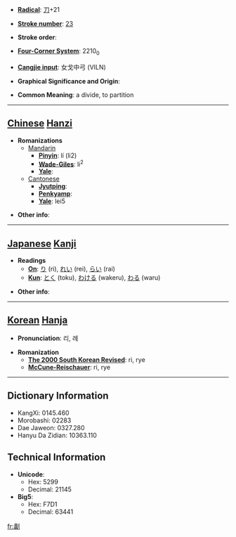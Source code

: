 * '''[[Wiktionary:Chinese radical index| Radical]]''': [[Wiktionary:Chinese radical index 刀|刀]]+21

* '''[[Wiktionary:Chinese total strokes index|Stroke number]]''': [[Wiktionary:Chinese total strokes index 23|23]]

* '''Stroke order''': 

* '''[[Wiktionary:Chinese four corner index|Four-Corner System]]''': 2210<sub>0</sub>

* '''[[Wiktionary:Chinese Cangjie index|Cangjie input]]''': 女戈中弓 (VILN)

* '''Graphical Significance and Origin''': 

* '''Common Meaning''': a divide, to partition

----

== [[Chinese]] [[Hanzi]] ==

* '''Romanizations'''
** [[Mandarin]]
*** '''[[Pinyin]]''': lí (li2)
*** '''[[Wade-Giles]]''': li<sup>2</sup>
*** '''[[Yale]]''': 
**[[Cantonese]]
***'''[[Jyutping]]''':
***'''[[Penkyamp]]''': 
***'''[[Yale]]''': lei5

* '''Other info''': 

----

== [[Japanese]] [[Kanji]] ==

* '''Readings'''
** '''[[On]]''': [[り]] (ri), [[れい]] (rei), [[らい]] (rai)
** '''[[Kun]]''': [[とく]] (toku), [[わける]] (wakeru), [[わる]] (waru)

* '''Other info''':  

----

== [[Korean]] [[Hanja]] ==

* '''Pronunciation''': 리, 례

* '''Romanization'''
** '''[[The 2000 South Korean Revised Romanization|The 2000 South Korean Revised]]''': ri, rye
** '''[[McCune-Reischauer]]''': ri, rye

----

== Dictionary Information ==

* KangXi: 0145.460
* Morobashi: 02283
* Dae Jaweon: 0327.280
* Hanyu Da Zidian: 10363.110

== Technical Information ==

* '''Unicode''':
** Hex: 5299
** Decimal: 21145
* '''Big5''':
** Hex: F7D1
** Decimal: 63441

[[fr:劙]]